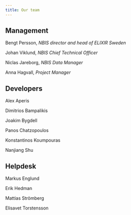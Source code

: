 ```yaml
---
title: Our team
---
```


## Management

Bengt Persson, *NBIS director and head of ELIXIR Sweden*

Johan Viklund, *NBIS Chief Technical Officer*

Niclas Jareborg, *NBIS Data Manager*

Anna Hagvall, *Project Manager*

## Developers

Alex Aperis

Dimitrios Bampalikis

Joakim Bygdell

Panos Chatzopoulos

Konstantinos Koumpouras

Nanjiang Shu

## Helpdesk

Markus Englund

Erik Hedman

Mattias Strömberg

Elisavet Torstensson